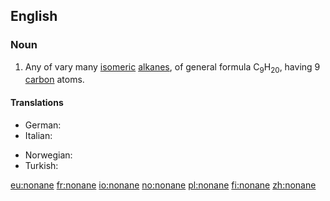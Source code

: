 ==English==

===Noun===
{{en-noun}}

# {{context|organic compound|lang=en}} Any of vary many [[isomeric]] [[alkane]]s, of general formula C<sub>9</sub>H<sub>20</sub>, having 9 [[carbon]] atoms.

====Translations====
{{trans-top|nonane}}
* German: {{t+|de|Nonan|n}}
* Italian: {{t+|it|nonano|m}}
{{trans-mid}}
* Norwegian: {{t|no|nonan|n}}
* Turkish: {{t|tr|nonan}}
{{trans-bottom}}

[[eu:nonane]]
[[fr:nonane]]
[[io:nonane]]
[[no:nonane]]
[[pl:nonane]]
[[fi:nonane]]
[[zh:nonane]]